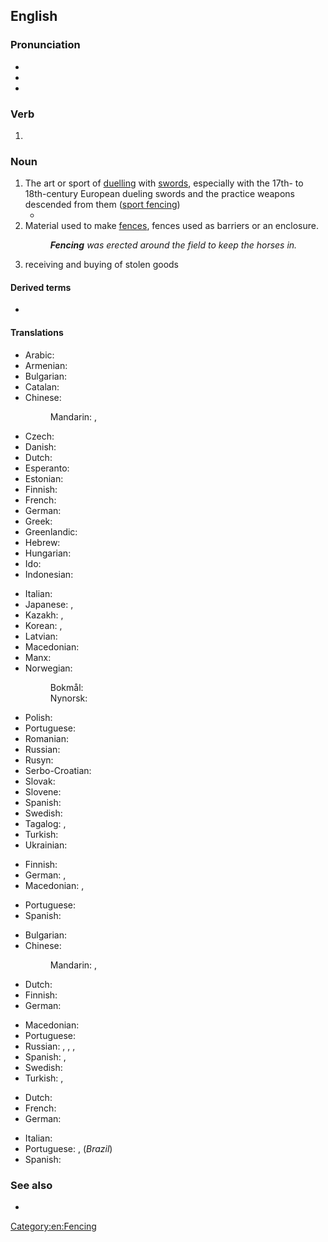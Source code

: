 ==English==
{{wikipedia}}

===Pronunciation===
* {{IPA|en|/ˈfɛnsɪŋ/}}
* {{audio|en|LL-Q1860 (eng)-Vealhurl-fencing.wav|Audio (RP)}}
* {{rhymes|en|ɛnsɪŋ|s=2}}

===Verb===
{{head|en|verb form}}

# {{present participle of|en|fence|nocat=1}}

===Noun===
{{en-noun|~}}

# The art or sport of [[duel]]ling with [[sword]]s, especially with the 17th- to 18th-century European dueling swords and the practice weapons descended from them ([[sport fencing]])
#* {{quote-text|en|year=1973|author=Alan Dundes|title=Mother Wit from the Laughing Barrel|page=253|passage=The pair both want to touch each other, and indulge in a series of '''fencings''' and parryings in the hope of attaining their desire.}}
# Material used to make [[fence]]s, fences used as barriers or an enclosure.
#: '''''Fencing''' was erected around the field to keep the horses in.''
# receiving and  buying of stolen goods

====Derived terms====
* {{l|en|geofencing}}

====Translations====
{{trans-top|sport}}
* Arabic: {{t|ar|مُبَارَزَة|f}}
* Armenian: {{t+|hy|սուսերամարտ}}
* Bulgarian: {{t|bg|фехто́вка|f|sc=Cyrl}}
* Catalan: {{t+|ca|esgrima}}
* Chinese:
*: Mandarin: {{t+|cmn|擊劍|sc=Hani}}, {{t+|cmn|击剑|tr=jījiàn, jíjiàn|sc=Hani}}
* Czech: {{t|cs|šerm|m}}
* Danish: {{t+|da|fægtning|c}}
* Dutch: {{t+|nl|schermen}}
* Esperanto: {{t|eo|skermo}}
* Estonian: {{t|et|vehklemine}}
* Finnish: {{t+|fi|miekkailu}}
* French: {{t+|fr|escrime|f}}
* German: {{t+|de|Fechten|n}}
* Greek: {{t+|el|ξιφασκία|f}}
* Greenlandic: {{t|kl|panaanneq}}
* Hebrew: {{t+|he|סַיִף|m|tr=sayf}}
* Hungarian: {{t+|hu|vívás}}
* Ido: {{t+|io|skermo}}
* Indonesian: {{t+|id|anggar}}
{{trans-mid}}
* Italian: {{t+|it|scherma|f}}
* Japanese: {{t+|ja|フェンシング|tr=fenshingu}}, {{t+|ja|剣術|tr=けんじゅつ, kenjutsu|sc=Jpan}}
* Kazakh: {{t|kk|қылышпаздық}}, {{t|kk|семсершілік}}
* Korean: {{t|ko|펜싱}}, {{t|ko|검술}}
* Latvian: {{t|lv|paukošana|f}}
* Macedonian: {{t|mk|мечува́лство|n}}
* Manx: {{t|gv|cliwederaght|f}}
* Norwegian:
*: Bokmål: {{t|nb|fekting|m|f}}
*: Nynorsk: {{t|nn|fekting|f}}
* Polish: {{t+|pl|szermierka}}
* Portuguese: {{t+|pt|esgrima|f}}
* Romanian: {{t+|ro|scrimă|f}}
* Russian: {{t+|ru|фехтова́ние|n}}
* Rusyn: {{t|rue|шаблёва́ня|f}}
* Serbo-Croatian: {{t+|sh|mačevanje|n}}
* Slovak: {{t+|sk|šerm|m}}
* Slovene: {{t+|sl|sabljanje|n}}
* Spanish: {{t+|es|esgrima|f}}
* Swedish: {{t+|sv|fäktning}}
* Tagalog: {{t|tl|eskrima}}, {{t|tl|kanluraning eskrima}}
* Turkish: {{t+|tr|eskrim}}
* Ukrainian: {{t|uk|фехтува́ння|f}}
{{trans-bottom}}

{{trans-top|material used to make fences}}
* Finnish: {{t|fi|[[aita]][[tarpeet]]|p}}
* German: {{t|de|Zaunfeld|n}}, {{t+|de|Absperrgitter|n}} {{qualifier|metal}}
* Macedonian: {{t|mk|тараба|f}}, {{t|mk|тараби|p}}
{{trans-mid}}
* Portuguese: {{t+|pt|cerca|f}}
* Spanish: {{t+|es|cerca}}
{{trans-bottom}}

{{trans-top|fences used as barriers or an enclosure}}
* Bulgarian: {{t|bg|загражде́ние|n|sc=Cyrl}}
* Chinese:
*: Mandarin: {{t+|cmn|圍欄|sc=Hani}}, {{t+|cmn|围栏|tr=wéilán|sc=Hani}}
* Dutch: {{t+|nl|hekwerk|n}}
* Finnish: {{t+|fi|aitaus}}
* German: {{t|de|Einzäunung|f}}
{{trans-mid}}
* Macedonian: {{t|mk|о́града|f}}
* Portuguese: {{t+|pt|cerca|f}}
* Russian: {{t+|ru|огражде́ние|n}}, {{t+|ru|загражде́ние|n}}, {{t+|ru|огра́да|f}}, {{t+|ru|забо́р|m}}
* Spanish: {{t+|es|vallado|m}}, {{t+|es|cerca|f}}
* Swedish: {{t+|sv|inhägnad}}
* Turkish: {{t+|tr|çit}}, {{t+|tr|parmaklık}}
{{trans-bottom}}

{{trans-top|receiving and/or buying of stolen goods}}
* Dutch: {{t+|nl|heling|f}}
* French: {{t+|fr|recel|m}}
* German: {{t+|de|Hehlerei|f}}
{{trans-mid}}
* Italian: {{t+|it|ricettazione|f}}
* Portuguese: {{t|pt|recetação|f}}, (''Brazil'') {{t+|pt|receptação|f}}
* Spanish: {{t|es|receptación|f}}
{{trans-bottom}}

===See also===
* {{projectlink|wikipedia}}

[[Category:en:Fencing]]